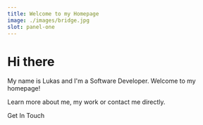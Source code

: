 ```yaml
---
title: Welcome to my Homepage
image: ./images/bridge.jpg
slot: panel-one
---
```



# Hi there <Wave/>

My name is <span class="text-primary font-mono">Lukas</span> and I'm a Software Developer. Welcome to my homepage!

Learn more about me, my work or contact me directly.

<AppLink as="a" href="/contact" class="group mt-5">Get In Touch<MailIcon class="group-hover:animate-bounce" /></AppLink>

